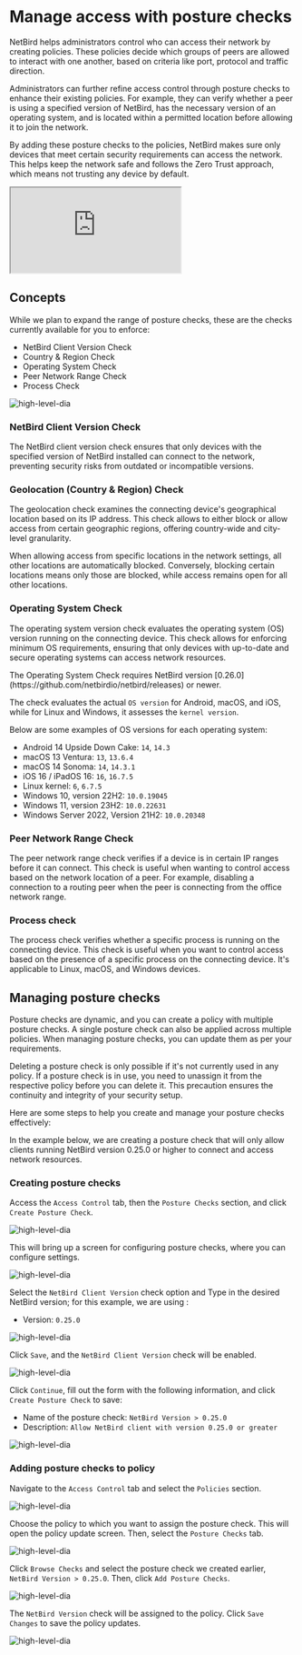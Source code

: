 # Manage access with posture checks


NetBird helps administrators control who can access their network by creating policies. These policies decide which groups of peers are allowed to interact with one another, based on criteria like port, protocol and traffic direction.

Administrators can further refine access control through posture checks to enhance their existing policies. For example, they can verify whether a peer is using a specified version of NetBird, has the necessary version of an operating system, and is located within a permitted location before allowing it to join the network.

By adding these posture checks to the policies, NetBird makes sure only devices that meet certain security requirements can access the network. This helps keep the network safe and follows the Zero Trust approach, which means not trusting any device by default.

<div className="videowrapper">
    <iframe src="https://www.youtube.com/embed/-KlJUBuZrpo" allow="fullscreen;"></iframe>
</div>

## Concepts


While we plan to expand the range of posture checks, these are the checks currently available for you to enforce:

- NetBird Client Version Check
- Country & Region Check
- Operating System Check
- Peer Network Range Check
- Process Check

<p>
    <img src="/docs-static/img/how-to-guides/supported-posture-checks-list.png" alt="high-level-dia" className="imagewrapper"/>
</p>

### NetBird Client Version Check

The NetBird client version check ensures that only devices with the specified version of NetBird installed can connect to the network, preventing security risks from outdated or incompatible versions.

### Geolocation (Country & Region) Check

The geolocation check examines the connecting device's geographical location based on its IP address.
This check allows to either block or allow access from certain geographic regions,
offering country-wide and city-level granularity.

<Note>
    When allowing access from specific locations in the network settings, all other locations are automatically blocked. Conversely, blocking certain locations means only those are blocked, while access remains open for all other locations.
</Note>

### Operating System Check

The operating system version check evaluates the operating system (OS) version running on the connecting device.
This check allows for enforcing minimum OS requirements, ensuring that only devices with up-to-date and
secure operating systems can access network resources.

<Note>
    The Operating System Check requires NetBird version [0.26.0](https://github.com/netbirdio/netbird/releases) or newer.
</Note>

The check evaluates the actual `OS version` for Android, macOS, and iOS, while for Linux and Windows, it assesses the `kernel version`.

Below are some examples of OS versions for each operating system:

* Android 14 Upside Down Cake: `14`, `14.3`
* macOS 13	Ventura: `13`, `13.6.4`
* macOS 14 Sonoma: `14`, `14.3.1`
* iOS 16 / iPadOS 16: `16`, `16.7.5`
* Linux kernel: `6`, `6.7.5`
* Windows 10, version 22H2: `10.0.19045`
* Windows 11, version 23H2: `10.0.22631`
* Windows Server 2022, Version 21H2: `10.0.20348`

### Peer Network Range Check

The peer network range check verifies if a device is in certain IP ranges before it can connect. This check is useful when wanting to control access based on the network location of a peer. For example, disabling a connection to a routing peer when the peer is connecting from the office network range.

### Process check
The process check verifies whether a specific process is running on the connecting device. This check is useful when you want to control access based on the presence of a specific process on the connecting device. It's applicable to Linux, macOS, and Windows devices.

## Managing posture checks

Posture checks are dynamic, and you can create a policy with multiple posture checks. A single posture
check can also be applied across multiple policies. When managing posture checks, you can update them as
per your requirements.

Deleting a posture check is only possible if it's not currently used in any policy. If a posture check is in use,
you need to unassign it from the respective policy before you can delete it. This precaution ensures the continuity
and integrity of your security setup.

Here are some steps to help you create and manage your posture checks effectively:

In the example below, we are creating a posture check that will only allow clients running NetBird version 0.25.0 or
higher to connect and access network resources.

### Creating posture checks
Access the `Access Control` tab, then the `Posture Checks` section, and click `Create Posture Check`.

<p>
    <img src="/docs-static/img/how-to-guides/add-posture-check.png" alt="high-level-dia" className="imagewrapper-big"/>
</p>


This will bring up a screen for configuring posture checks, where you can configure settings.

<p>
    <img src="/docs-static/img/how-to-guides/posture-check-create-list.png" alt="high-level-dia" className="imagewrapper"/>
</p>

Select the `NetBird Client Version` check option and Type in the desired NetBird version; for this example, we are using :
- Version: `0.25.0`

<p>
    <img src="/docs-static/img/how-to-guides/netbird-version-check.png" alt="high-level-dia" className="imagewrapper"/>
</p>

Click `Save`, and the `NetBird Client Version` check will be enabled.
<p>
    <img src="/docs-static/img/how-to-guides/posture-check-netbird-version-enabled.png" alt="high-level-dia" className="imagewrapper"/>
</p>

Click `Continue`, fill out the form with the following information, and click `Create Posture Check` to save:
- Name of the posture check: `NetBird Version > 0.25.0`
- Description: `Allow NetBird client with version 0.25.0 or greater`

<p>
    <img src="/docs-static/img/how-to-guides/posture-check-post-config.png" alt="high-level-dia" className="imagewrapper"/>
</p>

### Adding posture checks to policy

Navigate to the `Access Control` tab and select the `Policies` section.

<p>
    <img src="/docs-static/img/how-to-guides/policies-list.png" alt="high-level-dia" className="imagewrapper-big"/>
</p>

Choose the policy to which you want to assign the posture check. This will open the policy update screen. Then,
select the `Posture Checks` tab.
<p>
    <img src="/docs-static/img/how-to-guides/policy-new-posture-check.png" alt="high-level-dia" className="imagewrapper"/>
</p>

Click `Browse Checks` and select the posture check we created earlier, `NetBird Version > 0.25.0`. Then, click `Add Posture Checks`.

<p>
    <img src="/docs-static/img/how-to-guides/policy-posture-checks-select.png" alt="high-level-dia" className="imagewrapper"/>
</p>

The `NetBird Version` check will be assigned to the policy. Click `Save Changes` to save the policy updates.
<p>
    <img src="/docs-static/img/how-to-guides/policy-posture-checks-assigned.png" alt="high-level-dia" className="imagewrapper"/>
</p>